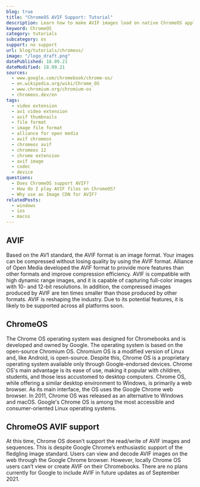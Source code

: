```yaml
---
blog: true
title: "ChromeOS AVIF Support: Tutorial"
description: Learn how to make AVIF images load on native ChromeOS applications.
keyword: ChromeOS
category: tutorials
subcategory: os
support: no support
url: blog/tutorials/chromeos/
image: "/logo_draft.png"
datePublished: 18.09.21
dateModified: 18.09.21
sources:
  - www.google.com/chromebook/chrome-os/
  - en.wikipedia.org/wiki/Chrome_OS
  - www.chromium.org/chromium-os
  - chromeos.dev/en
tags:
  - video extension
  - av1 video extension
  - avif thumbnails
  - file format
  - image file format
  - alliance for open media
  - avif chromeos
  - chromeos avif
  - chromeos 12
  - chrome extension
  - avif image
  - codec
  - device
questions:
  - Does ChromeOS support AVIF?
  - How do I play AVIF files on ChromeOS?
  - Why use an Image CDN for AVIF?
relatedPosts:
  - windows
  - ios
  - macos
---
```


## AVIF

Based on the AV1 standard, the AVIF format is an image format. Your images can be compressed without losing quality by using the AVIF format. Alliance of Open Media developed the AVIF format to provide more features than other formats and improve compression efficiency. AVIF is compatible with high dynamic range images, and it is capable of capturing full-color images with 10- and 12-bit resolutions. In addition, the compressed images produced by AVIF are ten times smaller than those produced by other formats. AVIF is reshaping the industry. Due to its potential features, it is likely to be supported across all platforms soon.

## ChromeOS

The Chrome OS operating system was designed for Chromebooks and is developed and owned by Google. The operating system is based on the open-source Chromium OS. Chromium OS is a modified version of Linux and, like Android, is open-source. Despite this, Chrome OS is a proprietary operating system available only through Google-endorsed devices. Chrome OS's main advantage is its ease of use, making it popular with children, students, and those less accustomed to desktop computers. Chrome OS, while offering a similar desktop environment to Windows, is primarily a web browser. As its main interface, the OS uses the Google Chrome web browser. In 2011, Chrome OS was released as an alternative to Windows and macOS. Google's Chrome OS is among the most accessible and consumer-oriented Linux operating systems.

## ChromeOS AVIF support

At this time, Chrome OS doesn’t support the read/write of AVIF images and sequences. This is despite Google Chrome’s enthusiastic support of the fledgling image standard. Users can view and decode AVIF images on the web through the Google Chrome browser. However, locally Chrome OS users can’t view or create AVIF on their Chromebooks. There are no plans currently for Google to include AVIF in future updates as of September 2021.
